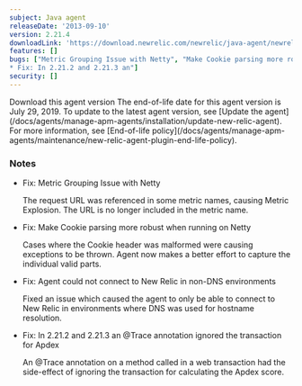 ```yaml
---
subject: Java agent
releaseDate: '2013-09-10'
version: 2.21.4
downloadLink: 'https://download.newrelic.com/newrelic/java-agent/newrelic-agent/2.21.4/'
features: []
bugs: ["Metric Grouping Issue with Netty", "Make Cookie parsing more robust when running on Netty", "Agent could not connect to New Relic in non-DNS environments", "Relic in environments where DNS was used for hostname resolution.
* Fix: In 2.21.2 and 2.21.3 an"]
security: []
---
```

<ButtonGroup>
  <ButtonLink
    role="button"
    to="https://download.newrelic.com/newrelic/java-agent/newrelic-agent/2.21.4/"
    variant="primary"
  >
    Download this agent version
  </ButtonLink>
</ButtonGroup>

<Callout variant="important">
  The end-of-life date for this agent version is July 29, 2019. To update to the latest agent version, see [Update the agent](/docs/agents/manage-apm-agents/installation/update-new-relic-agent). For more information, see [End-of-life policy](/docs/agents/manage-apm-agents/maintenance/new-relic-agent-plugin-end-life-policy).
</Callout>

### Notes

* Fix: Metric Grouping Issue with Netty

  The request URL was referenced in some metric names, causing Metric Explosion. The URL is no longer included in the metric name.
* Fix: Make Cookie parsing more robust when running on Netty

  Cases where the Cookie header was malformed were causing exceptions to be thrown. Agent now makes a better effort to capture the individual valid parts.
* Fix: Agent could not connect to New Relic in non-DNS environments

  Fixed an issue which caused the agent to only be able to connect to New Relic in environments where DNS was used for hostname resolution.
* Fix: In 2.21.2 and 2.21.3 an @Trace annotation ignored the transaction for Apdex

  An @Trace annotation on a method called in a web transaction had the side-effect of ignoring the transaction for calculating the Apdex score.
